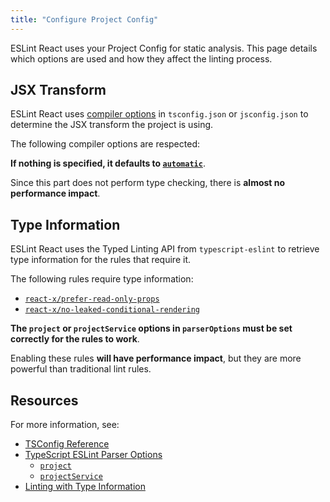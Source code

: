```yaml
---
title: "Configure Project Config"
---
```



ESLint React uses your Project Config for static analysis. This page details which options are used and how they affect the linting process.

## JSX Transform

ESLint React uses [compiler options](https://www.typescriptlang.org/tsconfig/#compilerOptions) in `tsconfig.json` or `jsconfig.json` to determine the JSX transform the project is using.

The following compiler options are respected:

<JSXConfigTypeTable />

**If nothing is specified, it defaults to [`automatic`](https://legacy.reactjs.org/blog/2020/09/22/introducing-the-new-jsx-transform.html)**.

Since this part does not perform type checking, there is **almost no performance impact**.

## Type Information

ESLint React uses the Typed Linting API from `typescript-eslint` to retrieve type information for the rules that require it.

The following rules require type information:

- [`react-x/prefer-read-only-props`](/docs/rules/prefer-read-only-props)
- [`react-x/no-leaked-conditional-rendering`](/docs/rules/no-leaked-conditional-rendering)

**The `project` or `projectService` options in `parserOptions` must be set correctly for the rules to work**.

Enabling these rules **will have performance impact**, but they are more powerful than traditional lint rules.

## Resources

For more information, see:

- [TSConfig Reference](https://www.typescriptlang.org/tsconfig#JavaScript-Project-Configuration)
- [TypeScript ESLint Parser Options](https://typescript-eslint.io/packages/parser)
  - [`project`](https://typescript-eslint.io/packages/parser/#project)
  - [`projectService`](https://typescript-eslint.io/packages/parser/#projectservice)
- [Linting with Type Information](https://typescript-eslint.io/getting-started/typed-linting/)
